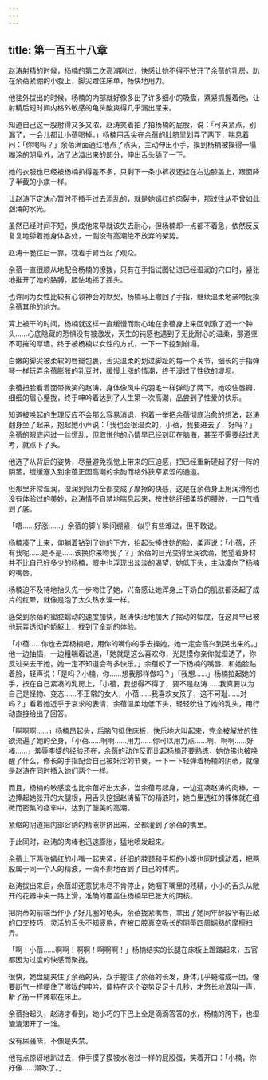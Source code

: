 ```yaml
---
---
---
```

title: 第一百五十八章
---




赵涛射精的时候，杨楠的第二次高潮刚过，快感让她不得不放开了余蓓的乳房，趴在余蓓紧绷的小腹上，脚尖蹬住床单，畅快地用力。

他往外拔出的时候，杨楠的内部就好像多出了许多细小的吸盘，紧紧抓握着他，让射精后短时间内格外敏感的龟头酸爽得几乎漏出尿来。

知道自己这一股射得又多又浓，赵涛笑着拍了拍杨楠的屁股，说：「可夹紧点，别漏了，一会儿都让小蓓喝掉。」杨楠用舌尖在余蓓的肚脐里划弄了两下，喘息着问：「你喝吗？」余蓓满面通红地点了点头，主动伸出小手，摸到杨楠被操得一塌糊涂的阴阜外，沾了沾溢出来的部分，伸出舌头舔了一下。

她的衣服也已经被杨楠扒得差不多，只剩下一条小裤衩还挂在右边膝盖上，跟面降了半截的小旗一样。

让赵涛下定决心暂时不插手过去添乱的，就是她嫣红的肉裂中，那过往从不曾如此汹涌的水光。

虽然已经时间不短，换成他来早就该失去耐心，但杨楠却一点都不着急，依然反反复复地舔着她身体各处，一副没有高潮绝不放弃的架势。

赵涛干脆往后一靠，枕着手臂当起了观众。

余蓓一直很顺从地配合杨楠的撩拨，只有在手指试图钻进已经湿润的穴口时，紧张地推开了她的胳膊，胆怯地摇了摇头。

也许同为女性比较有心领神会的默契，杨楠马上撤回了手指，继续温柔地亲吻抚摸余蓓其他的地方。

算上被干的时间，杨楠就这样一直缓慢而耐心地在余蓓身上来回刺激了近一个钟头……心底隐藏的恐惧没有被激发，天生的钝感也遇到了无比耐心的温柔，那道坚不可摧的厚墙，终于被杨楠以女性的方式，一下一下挖到崩塌。

白嫩的脚尖被柔软的唇瓣包裹，舌尖温柔的划过脚趾的每一个关节，细长的手指弹琴一样玩弄余蓓膨胀的乳豆时，缓慢上涨的情潮，终于漫过了性欲的堤坝。

余蓓扭脸看着面带微笑的赵涛，身体像风中的羽毛一样弹动了两下，她咬住唇瓣，细细的眉心蹙拢，终于呻吟着达到了人生第一次高潮，品尝到了性爱的快乐。

知道被唤起的生理反应不会那么容易消退，抱着一举把余蓓彻底治愈的想法，赵涛翻身坐了起来，抱起她小声说：「我也会很温柔的，小蓓，我要进去了，好吗？」余蓓的眼底闪过一丝慌乱，但取悦他的心情早已经刻印在脑海，甚至不需要经过思考，就点下了头。

他选了从背后的姿势，尽量避免视觉上带来的压迫感，把已经重新硬起了好一阵的阴茎，缓缓塞入到余蓓正因高潮的余韵而格外狭窄紧涩的通道。

但那里非常湿润，湿润到阻力全都变成了摩擦的快感，这是在余蓓身上用润滑剂也没有体验过的美妙，赵涛情不自禁地喘息起来，按住她纤细柔软的腰肢，一口气插到了底。

「唔……好涨……」余蓓的脚丫瞬间绷紧，似乎有些难过，但不敢说。

杨楠凑了上来，仰躺着钻到了她的下方，抬起头捧住她的脸，柔声说：「小蓓，还有我呢……是不是……该换你来吻我了？」余蓓的目光变得莹润欲滴，她望着身材并不比自己好多少的杨楠，眼中也浮现出淡淡的渴望，她低下头，主动凑向了杨楠的嘴唇。

杨楠迫不及待地抬头先一步吻住了她，兴奋感让她浑身上下奶白的肌肤都泛起了成片的红晕，就像是泡了太久热水澡一样。

感受到余蓓的蜜腔蠕动的速度加快，赵涛快活地加大了摆动的幅度，在这具早已被他玩弄透彻的娇躯上，找到了全新的体验。

「小蓓……你也去弄杨楠吧，用你的嘴你的手去操她，她一定会高兴到哭出来的。」他一边抽插，一边粗喘着说道，「她就是这么喜欢你，光是摸你亲你就湿透了，你反过来去干她，她一定不知道会有多快乐。」余蓓咬了一下杨楠的嘴唇，和她脸贴着脸，轻声说：「是吗？小楠，你……想我那样做吗？」「我想……」杨楠拉起她的手，按在自己紧凑的乳房上，「小蓓，我想得不得了，要不是赵涛……我真要以为自己是怪物、变态……不正常的女人，小蓓……我喜欢女孩子，这不可耻……对吗？」看着她近乎于哀求的表情，余蓓温柔地低下头，轻轻吮住了她的乳头，用行动直接给出了回答。

「啊啊啊……」杨楠昂起头，后脑勺抵住床板，快乐地大叫起来，完全被解放的性欲流遍了她的全身，「小蓓……啊啊……用力……你可以用力点……啊、啊啊……好棒……」羞辱李婕的经验还在，余蓓的动作反而比起杨楠还要熟练，她仿佛也被唤醒了什么，修长的手指配合自己被奸淫的节奏，一下一下轻弹着杨楠的阴蒂，就像是赵涛在同时插入她们两个一样。

而且，杨楠的敏感度也比余蓓好出太多，当余蓓弓起身，一边迎凑赵涛的肉棒，一边捧起她张开的大腿根，用舌头挖掘赵涛留下的精液时，她白里透红的裸体就在细微而密集的痉挛中，达到了酣美的高潮。

紧缩的阴道把内部容纳的精液排挤出来，全都灌到了余蓓的嘴里。

于此同时，赵涛的肉棒也迅速膨胀，猛地喷发起来。

余蓓上下两张嫣红的小嘴一起夹紧，纤细的脖颈和平坦的小腹也同时蠕动着，把两股属于同一个人的精液，一滴不剩地吞到了自己的体内。

赵涛拔出来后，余蓓却还意犹未尽不肯停止，她咽下嘴里的残精，小小的舌头从敞开的花瓣中央一路上滑，准确的覆盖住杨楠早已胀大的阴核。

把阴蒂的前端当作小了好几圈的龟头，余蓓拢紧嘴唇，拿出了她同年龄段罕有匹敌的口交技巧，灵活的舌头不知疲倦，在被口腔真空吸长的阴蒂四周娴熟的摩擦扫弄。

「啊！小蓓……啊啊！啊啊！啊啊啊！」杨楠结实的长腿在床板上蹬踏起来，五官都因为过度的快感而聚拢。

很快，她盘腿夹住了余蓓的头，双手握住了余蓓的长发，身体几乎蜷缩成一团，像要断气一样哽住了喉咙的呻吟，僵持在这个姿势足足十几秒，才悠长地浪叫一声，断了筋一样瘫软在床上。

余蓓抬起头，赵涛才看到，她小巧的下巴上全是滴滴答答的水，杨楠的胯下，也湿漉漉洇开了一滩。

没有尿骚味，不像是失禁。

他有点惊讶地趴过去，伸手摸了摸被水泡过一样的屁股蛋，笑着开口：「小楠，你好像……潮吹了。」